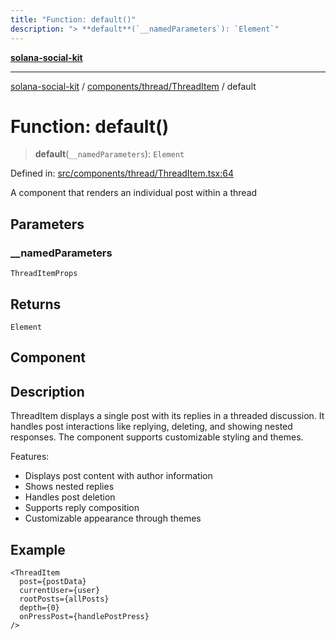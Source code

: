 ```yaml
---
title: "Function: default()"
description: "> **default**(`__namedParameters`): `Element`"
---
```


[**solana-social-kit**](../../../../README.mdx)

***

[solana-social-kit](../../../../README.mdx) / [components/thread/ThreadItem](../README.mdx) / default

# Function: default()

> **default**(`__namedParameters`): `Element`

Defined in: [src/components/thread/ThreadItem.tsx:64](https://github.com/SendArcade/solana-social-starter/blob/bd4b3556b8f469c27ebb06f4df65b3a36b43ba3b/src/components/thread/ThreadItem.tsx#L64)

A component that renders an individual post within a thread

## Parameters

### \_\_namedParameters

`ThreadItemProps`

## Returns

`Element`

## Component

## Description

ThreadItem displays a single post with its replies in a threaded discussion.
It handles post interactions like replying, deleting, and showing nested responses.
The component supports customizable styling and themes.

Features:
- Displays post content with author information
- Shows nested replies
- Handles post deletion
- Supports reply composition
- Customizable appearance through themes

## Example

```tsx
<ThreadItem
  post={postData}
  currentUser={user}
  rootPosts={allPosts}
  depth={0}
  onPressPost={handlePostPress}
/>
```
